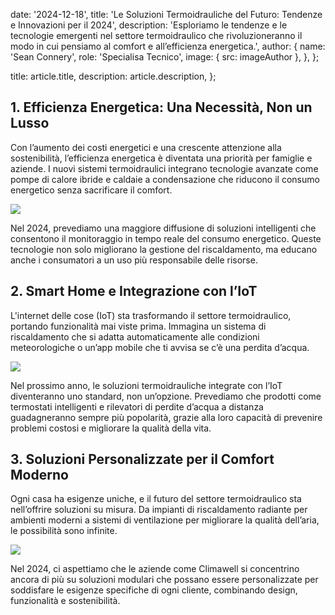 
  date: '2024-12-18',
  title: 'Le Soluzioni Termoidrauliche del Futuro: Tendenze e Innovazioni per il 2024',
  description:
    'Esploriamo le tendenze e le tecnologie emergenti nel settore termoidraulico che rivoluzioneranno il modo in cui pensiamo al comfort e all’efficienza energetica.',
  author: {
    name: 'Sean Connery',
    role: 'Specialisa Tecnico',
    image: { src: imageAuthor },
  },
};

  title: article.title,
  description: article.description,
};

## 1. Efficienza Energetica: Una Necessità, Non un Lusso

Con l’aumento dei costi energetici e una crescente attenzione alla sostenibilità, l’efficienza energetica è diventata una priorità per famiglie e aziende. I nuovi sistemi termoidraulici integrano tecnologie avanzate come pompe di calore ibride e caldaie a condensazione che riducono il consumo energetico senza sacrificare il comfort.

![](./pilot.jpg)

Nel 2024, prevediamo una maggiore diffusione di soluzioni intelligenti che consentono il monitoraggio in tempo reale del consumo energetico. Queste tecnologie non solo migliorano la gestione del riscaldamento, ma educano anche i consumatori a un uso più responsabile delle risorse.

## 2. Smart Home e Integrazione con l’IoT

L'internet delle cose (IoT) sta trasformando il settore termoidraulico, portando funzionalità mai viste prima. Immagina un sistema di riscaldamento che si adatta automaticamente alle condizioni meteorologiche o un’app mobile che ti avvisa se c’è una perdita d’acqua.

![](./server.jpg)

Nel prossimo anno, le soluzioni termoidrauliche integrate con l’IoT diventeranno uno standard, non un’opzione. Prevediamo che prodotti come termostati intelligenti e rilevatori di perdite d’acqua a distanza guadagneranno sempre più popolarità, grazie alla loro capacità di prevenire problemi costosi e migliorare la qualità della vita.

## 3. Soluzioni Personalizzate per il Comfort Moderno

Ogni casa ha esigenze uniche, e il futuro del settore termoidraulico sta nell’offrire soluzioni su misura. Da impianti di riscaldamento radiante per ambienti moderni a sistemi di ventilazione per migliorare la qualità dell’aria, le possibilità sono infinite.

![](./laptop.jpg)

Nel 2024, ci aspettiamo che le aziende come Climawell si concentrino ancora di più su soluzioni modulari che possano essere personalizzate per soddisfare le esigenze specifiche di ogni cliente, combinando design, funzionalità e sostenibilità.

